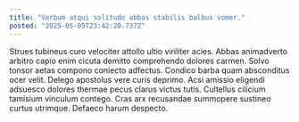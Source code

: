 ```yaml
---
title: "Verbum atqui solitudo abbas stabilis balbus vomer."
posted: "2025-05-05T23:42:20.737Z"
---
```


Strues tubineus curo velociter attollo ultio viriliter acies. Abbas animadverto arbitro capio enim cicuta demitto comprehendo dolores carmen. Solvo tonsor aetas compono coniecto adfectus.
Condico barba quam absconditus ocer velit. Delego apostolus vere curis deprimo. Acsi amissio eligendi adsuesco dolores thermae pecus clarus victus tutis.
Cultellus cilicium tamisium vinculum contego. Cras arx recusandae summopere sustineo curtus utrimque. Defaeco harum despecto.
